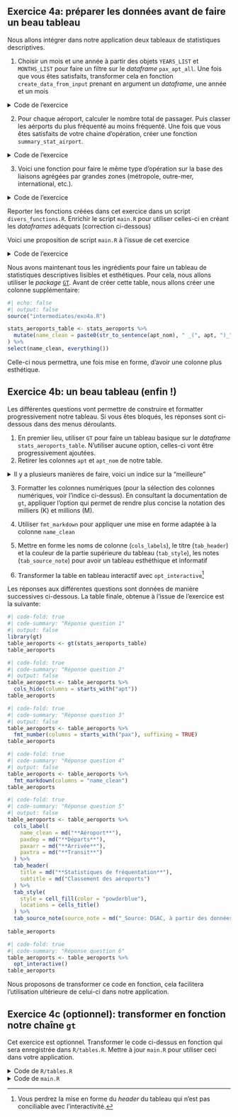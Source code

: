 ::: {.callout-note collapse="false" icon=false}
## `<i class="bi bi-book"></i>`{=html} Exercice 4a: préparer les données avant de faire un beau tableau

Nous allons intégrer dans notre application deux tableaux de
statistiques descriptives.

1. Choisir un mois et une année
à partir des objets `YEARS_LIST` et `MONTHS_LIST` pour faire
un filtre sur le _dataframe_ `pax_apt_all`. Une fois
que vous êtes satisfaits, transformer cela en
fonction `create_data_from_input` prenant en argument un _dataframe_, 
une année et un mois

<details>
<summary>
Code de l'exercice
</summary>
```.r
```
</details>


2. Pour chaque aéroport, calculer le nombre total
de passager. Puis classer les aérports du plus fréquenté
au moins fréquenté. Une fois que vous êtes satisfaits de
votre chaine d'opération, créer une fonction `summary_stat_airport`.

<details>
<summary>
Code de l'exercice
</summary>
```.r
```
</details>

3. Voici une fonction pour faire le même type d'opération sur la base des
liaisons agrégées par grandes zones (métropole, outre-mer, international, etc.). 

<details>
<summary>
Code de l'exercice
</summary>
```.r
```
</details>

Reporter les fonctions créées dans cet exercice dans un script `divers_functions.R`.
Enrichir le script `main.R` pour utiliser celles-ci en créant les _dataframes_
adéquats (correction ci-dessous)

:::

Voici une proposition de script `main.R` à l'issue de cet exercice

<details>
<summary>
Code de l'exercice
</summary>
```.r
```
</details>

Nous avons maintenant tous les ingrédients pour faire un tableau de
statistiques descriptives lisibles et esthétiques. Pour cela, nous allons
utiliser le _package_ [`GT`](https://gt.rstudio.com/). Avant
de créer cette table, nous allons créer une colonne supplémentaire:

```r
#| echo: false
#| output: false
source("intermediates/exo4a.R")
```

```r
stats_aeroports_table <- stats_aeroports %>%
  mutate(name_clean = paste0(str_to_sentence(apt_nom), " _(", apt, ")_")
) %>%
select(name_clean, everything())
```

Celle-ci nous permettra, une fois mise en forme, d'avoir une colonne
plus esthétique. 

::: {.callout-note collapse="false" icon=false}
## `<i class="bi bi-book"></i>`{=html} Exercice 4b: un beau tableau (enfin !)

Les différentes questions vont permettre de construire et formatter
progressivement notre tableau. Si vous êtes bloqués, les réponses
sont ci-dessous dans des menus déroulants. 

1. En premier lieu, utiliser `GT` pour faire un tableau basique sur le _dataframe_ `stats_aeroports_table`.
N'utiliser
aucune option, celles-ci vont être progressivement ajoutées. 
2. Retirer les colonnes `apt` et	`apt_nom` de notre table. 

<details>
<summary>Il y a plusieurs
manières de faire, voici un indice sur la "meilleure"
</summary>
Il est possible d'utiliser des fonctions de sélection de colonnes
issues du _tidyverse_ dans `gt`, notamment la fonction `starts_with` (à ne pas
confondre avec celle de `stringr`)
</details>

3. Formatter les colonnes numériques (pour la sélection des colonnes numériques, voir l'indice ci-dessus). 
En consultant la documentation de `gt`, appliquer l'option qui permet de rendre plus concise la notation
des milliers (K) et millions (M). 

4. Utiliser `fmt_markdown` pour appliquer une mise en forme adaptée à la colonne `name_clean`
5. Mettre en forme les noms de colonne (`cols_labels`), le titre (`tab_header`) et la couleur de la partie supérieure du tableau (`tab_style`), les notes (`tab_source_note`) pour avoir un tableau esthéthique et informatif
6. Transformer la table en tableau interactif avec `opt_interactive`[^note-interactive]
:::

[^note-interactive]: Vous perdrez la mise en forme du _header_ du tableau qui n'est pas conciliable avec l'interactivité. 

Les réponses aux différentes questions sont données de manière successives ci-dessous.
La table finale, obtenue à l'issue de l'exercice est la suivante:

```r
#| code-fold: true
#| code-summary: "Réponse question 1"
#| output: false
library(gt)
table_aeroports <- gt(stats_aeroports_table)
table_aeroports
```

```r
#| code-fold: true
#| code-summary: "Réponse question 2"
#| output: false
table_aeroports <- table_aeroports %>%
  cols_hide(columns = starts_with("apt"))
table_aeroports
```

```r
#| code-fold: true
#| code-summary: "Réponse question 3"
#| output: false
table_aeroports <- table_aeroports %>%
  fmt_number(columns = starts_with("pax"), suffixing = TRUE)
table_aeroports
```


```r
#| code-fold: true
#| code-summary: "Réponse question 4"
#| output: false
table_aeroports <- table_aeroports %>%
  fmt_markdown(columns = "name_clean")
table_aeroports
```

```r
#| code-fold: true
#| code-summary: "Réponse question 5"
#| output: false
table_aeroports <- table_aeroports %>%
  cols_label(
    name_clean = md("**Aéroport**"),
    paxdep = md("**Départs**"),
    paxarr = md("**Arrivée**"),
    paxtra = md("**Transit**")
  ) %>%
  tab_header(
    title = md("**Statistiques de fréquentation**"),
    subtitle = md("Classement des aéroports")
  ) %>%
  tab_style(
    style = cell_fill(color = "powderblue"),
    locations = cells_title()
  ) %>%
  tab_source_note(source_note = md("_Source: DGAC, à partir des données sur data.gouv.fr_"))
  
table_aeroports
```

```r
#| code-fold: true
#| code-summary: "Réponse question 6"
table_aeroports <- table_aeroports %>%
  opt_interactive()
table_aeroports
```

  
Nous proposons de transformer ce code en fonction, cela facilitera l'utilisation
ultérieure de celui-ci dans notre application. 

::: {.callout-note collapse="false" icon=false}
## `<i class="bi bi-book"></i>`{=html} Exercice 4c (optionnel): transformer en fonction notre chaîne `gt`

Cet exercice est optionnel. Transformer le code ci-dessus en fonction qui sera enregistrée dans `R/tables.R`. 
Mettre à jour `main.R` pour utiliser ceci dans votre application.
:::

<details>
<summary>
Code de `R/tables.R`
</summary>
```.r
```
</details>

<details>
<summary>
Code de `main.R`
</summary>
```.r
```
</details>
